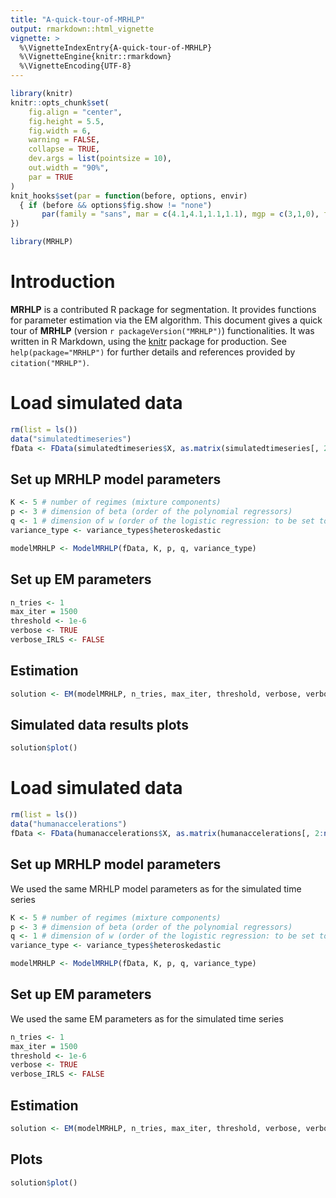 ```yaml
---
title: "A-quick-tour-of-MRHLP"
output: rmarkdown::html_vignette
vignette: >
  %\VignetteIndexEntry{A-quick-tour-of-MRHLP}
  %\VignetteEngine{knitr::rmarkdown}
  %\VignetteEncoding{UTF-8}
---
```


```r
library(knitr)
knitr::opts_chunk$set(
	fig.align = "center",
	fig.height = 5.5,
	fig.width = 6,
	warning = FALSE,
	collapse = TRUE,
	dev.args = list(pointsize = 10),
	out.width = "90%",
	par = TRUE
)
knit_hooks$set(par = function(before, options, envir)
  { if (before && options$fig.show != "none") 
       par(family = "sans", mar = c(4.1,4.1,1.1,1.1), mgp = c(3,1,0), tcl = -0.5)
})
```

```r
library(MRHLP)
```

# Introduction

**MRHLP** is a contributed R package for segmentation. It provides functions for parameter estimation via the EM algorithm. This document gives a quick tour of **MRHLP** (version `r packageVersion("MRHLP")`) functionalities. It was written in R Markdown, using the [knitr](https://cran.r-project.org/package=knitr) package for production. 
See `help(package="MRHLP")` for further details and references provided by `citation("MRHLP")`.

# Load simulated data

```r
rm(list = ls())
data("simulatedtimeseries")
fData <- FData(simulatedtimeseries$X, as.matrix(simulatedtimeseries[, 2:ncol(simulatedtimeseries)]))
```

## Set up MRHLP model parameters

```r
K <- 5 # number of regimes (mixture components)
p <- 3 # dimension of beta (order of the polynomial regressors)
q <- 1 # dimension of w (order of the logistic regression: to be set to 1 for segmentation)
variance_type <- variance_types$heteroskedastic

modelMRHLP <- ModelMRHLP(fData, K, p, q, variance_type)
```

## Set up EM parameters

```r
n_tries <- 1
max_iter = 1500
threshold <- 1e-6
verbose <- TRUE
verbose_IRLS <- FALSE
```


## Estimation

```r
solution <- EM(modelMRHLP, n_tries, max_iter, threshold, verbose, verbose_IRLS)
```


## Simulated data results plots

```r
solution$plot()
```




# Load simulated data

```r
rm(list = ls())
data("humanaccelerations")
fData <- FData(humanaccelerations$X, as.matrix(humanaccelerations[, 2:ncol(humanaccelerations)]))
```

## Set up MRHLP model parameters
We used the same MRHLP model parameters as for the simulated time series

```r
K <- 5 # number of regimes (mixture components)
p <- 3 # dimension of beta (order of the polynomial regressors)
q <- 1 # dimension of w (order of the logistic regression: to be set to 1 for segmentation)
variance_type <- variance_types$heteroskedastic

modelMRHLP <- ModelMRHLP(fData, K, p, q, variance_type)
```

## Set up EM parameters
We used the same EM parameters as for the simulated time series

```r
n_tries <- 1
max_iter = 1500
threshold <- 1e-6
verbose <- TRUE
verbose_IRLS <- FALSE
```


## Estimation

```r
solution <- EM(modelMRHLP, n_tries, max_iter, threshold, verbose, verbose_IRLS)
```


## Plots

```r
solution$plot()
```



